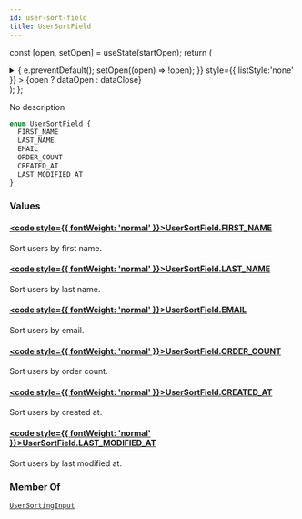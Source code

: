 ```yaml
---
id: user-sort-field
title: UserSortField
---
```






const [open, setOpen] = useState(startOpen);
return (
<details {...(open ? { open: true } : {})} className="details" style={{ border:'none', boxShadow:'none', background:'var(--ifm-background-color)' }}>
<summary
onClick={(e) => {
e.preventDefault();
setOpen((open) => !open);
}}
style={{ listStyle:'none' }} >
{open ? dataOpen : dataClose}
</summary>
{open && children}
</details>
);
};

No description

```graphql
enum UserSortField {
  FIRST_NAME
  LAST_NAME
  EMAIL
  ORDER_COUNT
  CREATED_AT
  LAST_MODIFIED_AT
}
```

### Values

#### [<code style={{ fontWeight: 'normal' }}>UserSortField.<b>FIRST_NAME</b></code>](#)

Sort users by first name.

#### [<code style={{ fontWeight: 'normal' }}>UserSortField.<b>LAST_NAME</b></code>](#)

Sort users by last name.

#### [<code style={{ fontWeight: 'normal' }}>UserSortField.<b>EMAIL</b></code>](#)

Sort users by email.

#### [<code style={{ fontWeight: 'normal' }}>UserSortField.<b>ORDER_COUNT</b></code>](#)

Sort users by order count.

#### [<code style={{ fontWeight: 'normal' }}>UserSortField.<b>CREATED_AT</b></code>](#)

Sort users by created at.

#### [<code style={{ fontWeight: 'normal' }}>UserSortField.<b>LAST_MODIFIED_AT</b></code>](#)

Sort users by last modified at.

### Member Of

[`UserSortingInput`](../../../api-reference/users/inputs/user-sorting-input.mdx) <Badge class="badge badge--secondary" text="input"/>

